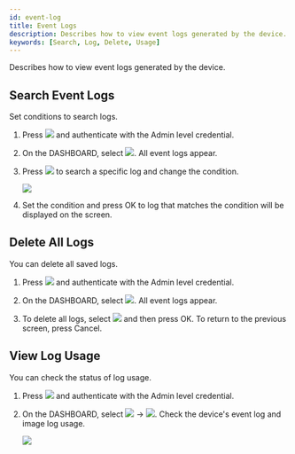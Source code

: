 ```yaml
---
id: event-log
title: Event Logs
description: Describes how to view event logs generated by the device.
keywords: [Search, Log, Delete, Usage]
---
```


Describes how to view event logs generated by the device.

## Search Event Logs

Set conditions to search logs.

1. Press <Image src='/img/common/ico-menu.svg' ico alone /> and authenticate with the Admin level credential.

1. On the <Cmd>DASHBOARD</Cmd>, select <Image src='/img/common/ico-eventlog.png' ico alone />. All event logs appear.

1. Press <Image src='/img/common/ico-search.svg' ico alone /> to search a specific log and change the condition.

    <Image src='/img/device/device-eventlog.png' />

1. Set the condition and press <Cmd>OK</Cmd> to log that matches the condition will be displayed on the screen.

## Delete All Logs

You can delete all saved logs.

1. Press <Image src='/img/common/ico-menu.svg' ico alone /> and authenticate with the Admin level credential.

1. On the <Cmd>DASHBOARD</Cmd>, select <Image src='/img/common/ico-eventlog.png' ico alone />. All event logs appear.

1. To delete all logs, select <Image src='/img/common/ico-delete.svg' ico alone /> and then press <Cmd>OK</Cmd>. To return to the previous screen, press <Cmd>Cancel</Cmd>.

## View Log Usage

You can check the status of log usage.

1. Press <Image src='/img/common/ico-menu.svg' ico alone /> and authenticate with the Admin level credential.

1. On the <Cmd>DASHBOARD</Cmd>, select <Image src='/img/common/ico-eventlog.png' ico alone /> → <Image src='/img/common/ico-info.svg' ico alone />. Check the device's event log and image log usage.

    <Image src='/img/device/device-eventlog1.png' />